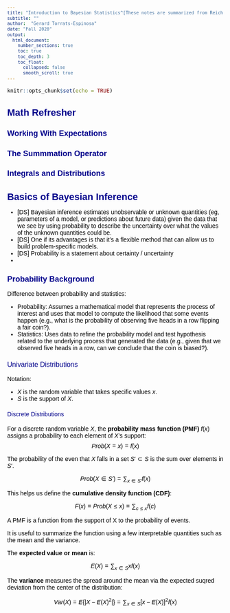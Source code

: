 ```yaml
---
title: "Introduction to Bayesian Statistics^[These notes are summarized from Reich and Ghosh's book *Bayesian Statitical Methods*.]"
subtitle: ""
author:  "Gerard Torrats-Espinosa"
date: "Fall 2020"
output:
  html_document:
    number_sections: true
    toc: true
    toc_depth: 3
    toc_float:
      collapsed: false
      smooth_scroll: true
---
```


<style type="text/css">

h1.title { /* Title */
    font-size: 24px;
    color: DarkBlue;
    font-weight: bold;
    font-style: normal;
}
h3.subtitle { /* Subtitle */
    font-size: 20px;
    color: DarkBlue;
    font-weight: normal;
    font-style: normal;
}
h4.author { /* Author */
    font-size: 16px;
    color: Black;
    font-weight: normal;
    font-style: normal;
}
h4.date { /* Date */
    font-size: 14px;
    color: Black;
    font-weight: normal;
    font-style: italic;
}


h1 { /* Header 1 */
    font-size: 22px;
    color: DarkBlue;
    font-weight: bold; <!-- this could be:  font-weight: bold -->
    font-style: normal;
}
h2 { /* Header 2 */
    font-size: 18px;
    color: DarkBlue;
    font-weight: bold;
    font-style: normal;
}
h3 { /* Header 3 */
    font-size: 16px;
    color: DarkBlue;
    font-weight: normal;
    font-style: normal;
}
h4 { /* Header 4 */
    font-size: 14px;
    color: DarkBlue;
    font-weight: normal;
    font-style: normal;
}
h5 { /* Header 5 */
    font-size: 14px;
    color: Black;
    font-weight: normal;
    font-style: normal;
}


body{ /* Normal  */
      font-size: 14px;
       color: Black;
      font-family: "Arial", Times, serif;
  }
td {  /* Table  */
  font-size: 8px;
}


code.r{ /* Code block */
    font-size: 12px;
}
pre { /* Code block - determines code spacing between lines */
    font-size: 12px;
}
</style>


```r
knitr::opts_chunk$set(echo = TRUE)
```


# Math Refresher {---}

## Working With Expectations {---}

## The Summmation Operator {---}

## Integrals and Distributions {---}


# Basics of Bayesian Inference

- [DS] Bayesian inference estimates unobservable or unknown quantities (eg, parameters of a model, or predictions about future data) given the data that we see by using probability to describe the uncertainty over what the values of the unknown quantities could be.
- [DS] One if its advantages is that it's a flexible method that can allow us to build problem-specific models.
- [DS] Probability is a statement about certainty / uncertainty
- 

## Probability Background

Difference between probability and statistics:

- Probability: Assumes a mathematical model that represents the process of interest and uses that model to compute the likelihood that some events happen (e.g., what is the probability of observing five heads in a row flipping a fair coin?).
- Statistics: Uses data to refine the probability model and test hypothesis related to the underlying process that generated the data (e.g., given that we observed five heads in a row, can we conclude that the coin is biased?).

### Univariate Distributions

Notation:

-  $X$ is the random variable that takes specific values $x$.
- $S$ is the support of $X$.

#### Discrete Distributions

For a discrete random variable $X$, the **probability mass function (PMF)** $f(x)$ assigns a probability to each element of $X$'s support:
$$Prob(X=x) = f(x)$$

The probability of the even that $X$ falls in a set $S' \subset S$ is the sum over elements in $S'$.

$$Prob(X \in S') = \sum_{x \in S'}  f(x) $$

This helps us define the **cumulative density function (CDF)**:

$$F(x) = Prob(X \leq x) = \sum_{c \leq x} f(c) $$

A PMF is a function from the support of X to the probability of events. 

It is useful to summarize the function using a few interpretable quantities such as the mean and the variance.

The **expected value or mean** is:

$$ E(X) = \sum_{x \in S} x f(x)$$
 
The **variance** measures the spread around the mean via the expected suqred deviation from the center of the distribution:

$$Var(X) = E \{ |X-E(X)^2| \} = \sum_{x \in S} [x - E(X)]^2 f(x)$$


